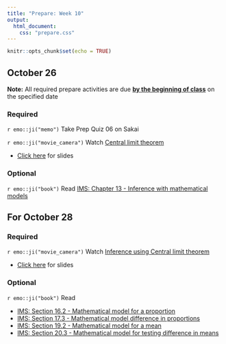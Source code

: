 ```yaml
---
title: "Prepare: Week 10"
output: 
  html_document:
    css: "prepare.css"
---
```


```r
knitr::opts_chunk$set(echo = TRUE)
```

## October 26

**Note:** All required prepare activities are due **<u>by the beginning of class</u>** on the specified date

### Required

`r emo::ji("memo")` Take Prep Quiz 06 on Sakai 

`r emo::ji("movie_camera")` Watch [Central limit theorem](https://warpwire.duke.edu/w/Vw4GAA/)

- [Click here](https://sta199-fa21-003.netlify.app/slides/clt-intro.html#1) for slides

### Optional 

`r emo::ji("book")` Read [IMS: Chapter 13 - Inference with mathematical models](https://openintro-ims.netlify.app/foundations-mathematical.html?q=central%20limit%20th#CLTsection)

## For October 28

### Required

`r emo::ji("movie_camera")` Watch [Inference using Central limit theorem](https://warpwire.duke.edu/w/WQ4GAA/)

- [Click here](https://sta199-fa21-003.netlify.app/slides/clt-inference.html#1) for slides

### Optional 

`r emo::ji("book")` Read 

- [IMS: Section 16.2 - Mathematical model for a proportion](https://openintro-ims.netlify.app/inference-one-prop.html#one-prop-norm)
- [IMS: Section 17.3 - Mathematical model difference in proportions](https://openintro-ims.netlify.app/inference-two-props.html#math-2prop)
- [IMS: Section 19.2 - Mathematical model for a mean](https://openintro-ims.netlify.app/inference-one-mean.html#one-mean-math)
- [IMS: Section 20.3 - Mathematical model for testing difference in means](https://openintro-ims.netlify.app/inference-two-means.html#math2samp)



